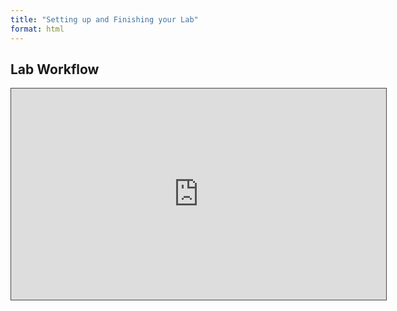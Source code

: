 ```yaml
---
title: "Setting up and Finishing your Lab"
format: html
---
```


## Lab Workflow

<iframe src="https://csumb.hosted.panopto.com/Panopto/Pages/Embed.aspx?id=8d0b7971-422f-4e6a-9e8e-b344003ab2ae&autoplay=false&offerviewer=true&showtitle=true&showbrand=false&captions=false&interactivity=all" height="338" width="600" style="border: 1px solid #464646;" allowfullscreen allow="autoplay" aria-label="Panopto Embedded Video Player" aria-description="R Server (Cal ICOR) Orientation" ></iframe>